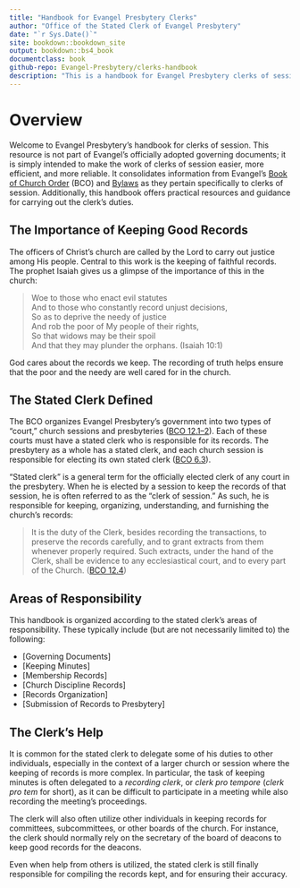 ```yaml
--- 
title: "Handbook for Evangel Presbytery Clerks"
author: "Office of the Stated Clerk of Evangel Presbytery"
date: "`r Sys.Date()`"
site: bookdown::bookdown_site
output: bookdown::bs4_book
documentclass: book
github-repo: Evangel-Presbytery/clerks-handbook
description: "This is a handbook for Evangel Presbytery clerks of session."
---
```


# Overview

Welcome to Evangel Presbytery's handbook for clerks of session. This resource is not part of Evangel's officially adopted governing documents; it is simply intended to make the work of clerks of session easier, more efficient, and more reliable. It consolidates information from Evangel's [Book of Church Order](https://evangel.pressbooks.com/) (BCO) and [Bylaws](https://evangelpresbytery.com/documents/) as they pertain specifically to clerks of session. Additionally, this handbook offers practical resources and guidance for carrying out the clerk's duties.

## The Importance of Keeping Good Records

The officers of Christ's church are called by the Lord to carry out justice among His people. Central to this work is the keeping of faithful records. The prophet Isaiah gives us a glimpse of the importance of this in the church:

>Woe to those who enact evil statutes  
And to those who constantly record unjust decisions,  
So as to deprive the needy of justice  
And rob the poor of My people of their rights,  
So that widows may be their spoil  
And that they may plunder the orphans.
(Isaiah 10:1)

God cares about the records we keep. The recording of truth helps ensure that the poor and the needy are well cared for in the church.

## The Stated Clerk Defined

The BCO organizes Evangel Presbytery's government into two types of "court," church sessions and presbyteries ([BCO 12.1–2](https://evangel.pressbooks.com/chapter/12-church-courts-in-general/)). Each of these courts must have a stated clerk who is responsible for its records. The presbytery as a whole has a stated clerk, and each church session is responsible for electing its own stated clerk ([BCO 6.3](https://evangel.pressbooks.com/chapter/6-the-organization-of-a-particular-church/)).

"Stated clerk" is a general term for the officially elected clerk of any court in the presbytery. When he is elected by a session to keep the records of that session, he is often referred to as the "clerk of session." As such, he is responsible for keeping, organizing, understanding, and furnishing the church's records:

>It is the duty of the Clerk, besides recording the transactions, to preserve the records carefully, and to grant extracts from them whenever properly required. Such extracts, under the hand of the Clerk, shall be evidence to any ecclesiastical court, and to every part of the Church. ([BCO 12.4](https://evangel.pressbooks.com/chapter/12-church-courts-in-general/))

## Areas of Responsibility

This handbook is organized according to the stated clerk's areas of responsibility. These typically include (but are not necessarily limited to) the following:

* [Governing Documents]
* [Keeping Minutes]
* [Membership Records]
* [Church Discipline Records]
* [Records Organization]
* [Submission of Records to Presbytery]

## The Clerk's Help

It is common for the stated clerk to delegate some of his duties to other individuals, especially in the context of a larger church or session where the keeping of records is more complex. In particular, the task of keeping minutes is often delegated to a *recording clerk*, or *clerk pro tempore* (*clerk pro tem* for short), as it can be difficult to participate in a meeting while also recording the meeting's proceedings.

The clerk will also often utilize other individuals in keeping records for committees, subcommittees, or other boards of the church. For instance, the clerk should normally rely on the secretary of the board of deacons to keep good records for the deacons.

Even when help from others is utilized, the stated clerk is still finally responsible for compiling the records kept, and for ensuring their accuracy.

